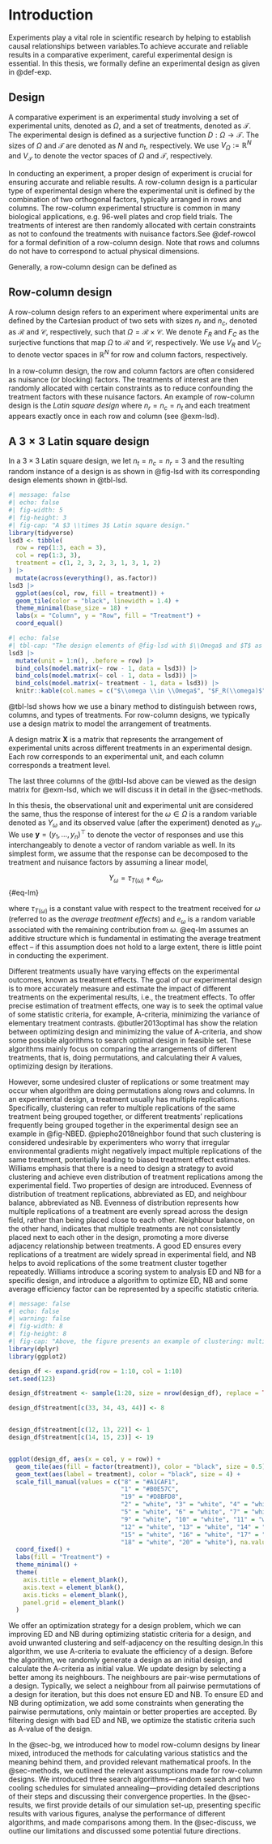 # Introduction {#sec-intro}
Experiments play a vital role in scientific research by helping to establish causal relationships between variables.To achieve accurate and reliable results in a comparative experiment, careful experimental design is essential. In this thesis, we formally define an experimental design as given in @def-exp.

::: {#def-exp}

## Design

A comparative experiment is an experimental study involving a set of experimental units, denoted as $\Omega$, and a set of treatments, denoted as $\mathcal{T}$. The experimental design is defined as a surjective function $D: \Omega \rightarrow \mathcal{T}$. The sizes of $\Omega$ and $\mathcal{T}$ are denoted as $N$ and $n_t$, respectively. We use $V_{\Omega} := \mathbb{R}^N$ and $V_{\mathcal{T}}$ to denote the vector spaces of $\Omega$ and $\mathcal{T}$, respectively.

:::


In conducting an experiment, a proper design of experiment is crucial for ensuring accurate and reliable results. A row-column design is a particular type of experimental design where the experimental unit is defined by the combination of two orthogonal factors, typically arranged in rows and columns. The row-column experimental structure is common in many biological applications, e.g. 96-well plates and crop field trials. The treatments of interest are then randomly allocated with certain constraints as not to confound the treatments with nuisance factors.See @def-rowcol for a formal definition of a row-column design. Note that rows and columns do not have to correspond to actual physical dimensions.

Generally, a row-column design can be defined as

::: {#def-rowcol}

## Row-column design

A row-column design refers to an experiment where experimental units are defined by the Cartesian product of two sets with sizes $n_r$ and $n_c$, denoted as $\mathcal{R}$ and $\mathcal{C}$, respectively, such that $\Omega = \mathcal{R} \times \mathcal{C}$. We denote $F_R$ and $F_C$ as the surjective functions that map $\Omega$ to $\mathcal{R}$ and $\mathcal{C}$, respectively. We use $V_R$ and $V_C$ to denote vector spaces in $\mathbb{R}^N$ for row and column factors, respectively.

:::


In a row-column design, the row and column factors are often considered as nuisance (or blocking) factors. The treatments of interest are then randomly allocated with certain constraints as to reduce confounding the treatment factors with these nuisance factors. An example of row-column design is the _Latin square design_ where $n_r = n_c = n_t$ and each treatment appears exactly once in each row and column (see @exm-lsd). 

::: {#exm-lsd}

## A $3 \times 3$ Latin square design

In a $3 \times 3$ Latin square design, we let $n_t = n_c = n_r = 3$ and the resulting random instance of a design is as shown in @fig-lsd with its corresponding design elements shown in @tbl-lsd.

```r
#| message: false
#| echo: false
#| fig-width: 5
#| fig-height: 3
#| fig-cap: "A $3 \\times 3$ Latin square design."
library(tidyverse)
lsd3 <- tibble(
  row = rep(1:3, each = 3),
  col = rep(1:3, 3),
  treatment = c(1, 2, 3, 2, 3, 1, 3, 1, 2)
) |> 
  mutate(across(everything(), as.factor))
lsd3 |> 
  ggplot(aes(col, row, fill = treatment)) +
  geom_tile(color = "black", linewidth = 1.4) +
  theme_minimal(base_size = 18) +
  labs(x = "Column", y = "Row", fill = "Treatment") +
  coord_equal()
```

```r
#| echo: false
#| tbl-cap: "The design elements of @fig-lsd with $\\Omega$ and $T$ as defined in @def-exp and $F_R$ and $F_C$ as defined in @def-rowcol. The $n=9$-vectors $\\boldsymbol{x}_{R_i}$ for $i = 1, 2, 3$, $\\boldsymbol{x}_{C_j}$  for $j = 1, 2, 3$ and $\\boldsymbol{x}_{T_k}$ for $k = 1, 2, 3$ are the orthonormal basis of $V_R$, $V_C$ and $V_T$, respectively."
lsd3 |> 
  mutate(unit = 1:n(), .before = row) |>
  bind_cols(model.matrix(~ row - 1, data = lsd3)) |>
  bind_cols(model.matrix(~ col - 1, data = lsd3)) |>
  bind_cols(model.matrix(~ treatment - 1, data = lsd3)) |> 
  knitr::kable(col.names = c("$\\omega \\in \\Omega$", "$F_R(\\omega)$", "$F_C(\\omega)$", "$T(\\omega)$", "$\\boldsymbol{x}_{R_1}$", "$\\boldsymbol{x}_{R_2}$", "$\\boldsymbol{x}_{R_3}$", "$\\boldsymbol{x}_{C_1}$", "$\\boldsymbol{x}_{C_2}$", "$\\boldsymbol{x}_{C_3}$", "$\\boldsymbol{x}_{T_1}$", "$\\boldsymbol{x}_{T_2}$", "$\\boldsymbol{x}_{T_3}$")) 
```

:::
@tbl-lsd shows how we use a binary method to distinguish between rows, columns, and types of treatments. For row-column designs, we typically use a design matrix to model the arrangement of treatments.

::: {#def-design-matrix}
A design matrix $\boldsymbol{X}$ is a matrix that represents the arrangement of experimental units across different treatments in an experimental design. Each row corresponds to an experimental unit, and each column corresponds a treatment level.
:::

The last three columns of the @tbl-lsd above can be viewed as the design matrix for @exm-lsd, which we will discuss it in detail in the @sec-methods.

In this thesis, the observational unit and experimental unit are considered the same, thus the response of interest for the $\omega \in \Omega$ is a random variable denoted as $Y_\omega$ and its observed value (after the experiment) denoted as $y_\omega$. We use $\boldsymbol{y} = (y_1, \ldots, y_n)^\top$ to denote the vector of responses and use this interchangeably to denote a vector of random variable as well. In its simplest form, we assume that the response can be decomposed to the treatment and nuisance factors by assuming a linear model,

$$Y_\omega = \tau_{T(\omega)} + e_\omega,$$ {#eq-lm}

where $\tau_{T(\omega)}$ is a constant value with respect to the treatment received for $\omega$ (referred to as the _average treatment effects_) and $e_\omega$ is a random variable associated with the remaining contribution from $\omega$. @eq-lm assumes an additive structure which is fundamental in estimating the average treatment effect -- if this assumption does not hold to a large extent, there is little point in conducting the experiment. 

Different treatments usually have varying effects on the experimental outcomes, known as treatment effects. The goal of our experimental design is to more accurately measure and estimate the impact of different treatments on the experimental results, i.e., the treatment effects. To offer precise estimation of treatment effects,  one way is to seek the optimal value of some statistic criteria, for example, A-criteria, minimizing the variance of elementary treatment contrasts. @butler2013optimal has show the relation between optimizing design and minimizing the value of A-criteria, and show some possible algorithms to search optimal design in feasible set. These algorithms mainly focus on comparing the arrangements of different treatments, that is, doing permutations, and calculating their A values, optimizing design by iterations.

However, some undesired cluster of replications or some treatment may occur when algorithm are doing permutations along rows and columns. In an experimental design, a treatment usually has multiple replications. Specifically, clustering can refer to multiple replications of the same treatment being grouped together, or different treatments’ replications frequently being grouped together in the experimental design see an example in @fig-NBED. @piepho2018neighbor found that such clustering is considered undesirable by experimenters who worry that irregular environmental gradients might negatively impact multiple replications of the same treatment, potentially leading to biased treatment effect estimates. Williams emphasis that there is a need to design a strategy to avoid clustering and achieve even distribution of treatment replications among the experimental field. Two properties of design are introduced. Evenness of distribution of treatment replications, abbreviated as ED, and neighbour balance, abbreviated as NB. Evenness of distribution represents how multiple replications of a treatment are evenly spread across the design field, rather than being placed close to each other. Neighbour balance, on the other hand, indicates that multiple treatments are not consistently placed next to each other in the design, promoting a more diverse adjacency relationship between treatments. A good ED ensures every replications of a treatment are widely spread in experimental field, and NB helps to avoid replications of the some treatment cluster together repeatedly. Williams introduce a scoring system to analysis ED and NB for a specific design, and introduce a algorithm to optimize ED, NB and some average efficiency factor can be represented by a specific statistic criteria.


```r
#| message: false
#| echo: false
#| warning: false
#| fig-width: 8
#| fig-height: 8
#| fig-cap: "Above, the figure presents an example of clustering: multiple replications of treatment 8 are grouped together, while treatments 1 and 19 are always adjacent to each other."
library(dplyr)
library(ggplot2)

design_df <- expand.grid(row = 1:10, col = 1:10)
set.seed(123)

design_df$treatment <- sample(1:20, size = nrow(design_df), replace = TRUE)  

design_df$treatment[c(33, 34, 43, 44)] <- 8  


design_df$treatment[c(12, 13, 22)] <- 1 
design_df$treatment[c(14, 15, 23)] <- 19 


ggplot(design_df, aes(x = col, y = row)) +
  geom_tile(aes(fill = factor(treatment)), color = "black", size = 0.5) +
  geom_text(aes(label = treatment), color = "black", size = 4) +  
  scale_fill_manual(values = c("8" = "#A1CAF1",   
                               "1" = "#B0E57C",   
                               "19" = "#D8BFD8",  
                               "2" = "white", "3" = "white", "4" = "white", 
                               "5" = "white", "6" = "white", "7" = "white", 
                               "9" = "white", "10" = "white", "11" = "white", 
                               "12" = "white", "13" = "white", "14" = "white", 
                               "15" = "white", "16" = "white", "17" = "white", 
                               "18" = "white", "20" = "white"), na.value = "white") +  
  coord_fixed() +  
  labs(fill = "Treatment") +
  theme_minimal() +
  theme(
    axis.title = element_blank(),
    axis.text = element_blank(),
    axis.ticks = element_blank(),
    panel.grid = element_blank()
  )
```




We offer an optimization strategy for a design problem, which we can improving ED and NB during optimizing statistic criteria for a design, and avoid unwanted clustering and self-adjacency on the resulting design.In this algorithm, we use A-criteria to evaluate the efficiency of a design. Before the algorithm, we randomly generate a design as an initial design, and calculate the A-criteria as initial value. We update design by selecting a better among its neighbours. The neighbours are pair-wise permutations of a design. Typically, we select a neighbour from all pairwise permutations of a design for iteration, but this does not ensure ED and NB. To ensure ED and NB during optimization, we add some constraints when generating the pairwise permutations, only maintain or better properties are accepted. By filtering design with bad ED and NB, we optimize the statistic criteria such as A-value of the design.

In the @sec-bg, we introduced how to model row-column designs by linear mixed, introduced the methods for calculating various statistics and the meaning behind them, and provided relevant mathematical proofs. In the @sec-methods, we outlined the relevant assumptions made for row-column designs. We introduced three search algorithms—random search and two cooling schedules for simulated annealing—providing detailed descriptions of their steps and discussing their convergence properties. In the @sec-results, we first provide details of our simulation set-up,  presenting specific results with various figures, analyse the performance of different algorithms, and made comparisons among them. In the @sec-discuss, we outline our limitations and discussed some potential future directions.


